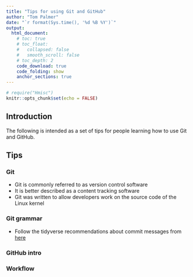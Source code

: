 ```yaml
---
title: "Tips for using Git and GitHub"
author: "Tom Palmer"
date: "`r format(Sys.time(), '%d %B %Y')`"
output:
  html_document:
    # toc: true
    # toc_float:
    #   collapsed: false
    #   smooth_scroll: false
    # toc_depth: 2
    code_download: true
    code_folding: show
    anchor_sections: true
---
```


```r
# require("Hmisc")
knitr::opts_chunk$set(echo = FALSE)
```

<!-- `r Hmisc::hidingTOC(levels = 2)` -->

## Introduction

The following is intended as a set of tips for people learning how to use Git and GitHub.

## Tips {.tabset .tabset-pills .tabset-fade}

### Git

- Git is commonly referred to as version control software
- It is better described as a content tracking software
- Git was written to allow developers work on the source code of the Linux kernel

### Git grammar

- Follow the tidyverse recommendations about commit messages from [here](https://style.tidyverse.org/gitgithub.html)

### GitHub intro


### Workflow



